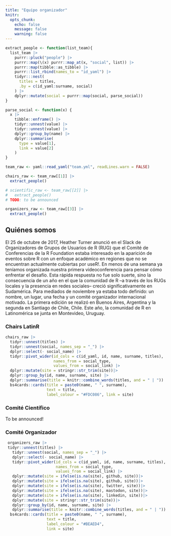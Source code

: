 ```yaml
---
title: "Equipo organizador"
knitr:
  opts_chunk: 
    echo: false
    message: false
    warning: false
---
```


```r

extract_people <- function(list_team){
  list_team |> 
    purrr::pluck("people") |> 
    purrr::map(\(x) purrr::map_at(x, "social", list)) |> 
    purrr::map(tibble::as_tibble) |> 
    purrr::list_rbind(names_to = "id_yaml") |> 
    tidyr:::nest(
      titles = titles, 
      .by = c(id_yaml:surname, social)
    ) |> 
    dplyr::mutate(social = purrr::map(social, parse_social))
}

parse_social <- function(x) {
  x |> 
    tibble::enframe() |> 
    tidyr::unnest(value) |> 
    tidyr::unnest(value) |> 
    dplyr::group_by(name) |> 
    dplyr::summarise(
      type = value[1],
      link = value[2]
    )
}

team_raw <- yaml::read_yaml("team.yml", readLines.warn = FALSE)

chairs_raw <- team_raw[[1]] |> 
  extract_people()

# scientific_raw <- team_raw[[2]] |>
#   extract_people()
# TODO: to be announced

organizers_raw <- team_raw[[3]] |>
  extract_people()

```


## Quiénes somos

El 25 de octubre de 2017, Heather Turner anunció en el Slack de Organizadores de Grupos de Usuarios de R (RUG) que el Comité de Conferencias de la R Foundation estaba interesado en la aparición de eventos sobre R con un enfoque académico en regiones que no se encuentran actualmente cubiertas por useR!. En menos de una semana ya teníamos organizada nuestra primera videoconferencia para pensar cómo enfrentar el desafío. Esta rápida respuesta no fue solo suerte, sino la consecuencia de un año en el que la comunidad de R --a través de los RUGs locales y la presencia en redes sociales-- creció significativamente en Sudamérica. Para mediados de noviembre ya estaba todo definido: un nombre, un lugar, una fecha y un comité organizador internacional motivado. La primera edición se realizó en Buenos Aires, Argentina y la segunda en Santiago de Chile, Chile. Este año, la comunidad de R en Latinomérica se junta en Montevideo, Uruguay.

### Chairs LatinR

```r
chairs_raw |>
  tidyr::unnest(titles) |> 
  tidyr::unnest(social, names_sep = "_") |>
  dplyr::select(- social_name) |>
  tidyr::pivot_wider(id_cols = c(id_yaml, id, name, surname, titles), 
                     names_from = social_type,
                     values_from = social_link) |>
  dplyr::mutate(site = stringr::str_trim(site))|>
  dplyr::group_by(id, name, surname, site) |> 
  dplyr::summarise(title = knitr::combine_words(titles, and = " | ")) |> 
  bs4cards::cards(title = paste0(name, " ", surname),
                  text = title, 
                  label_colour = "#FDC086", link = site)
```


### Comité Científico

To be announced!

### Comité Organizador

```r
 organizers_raw |> 
 tidyr::unnest(titles) |> 
   tidyr::unnest(social, names_sep = "_") |>
   dplyr::select(- social_name) |>
   tidyr::pivot_wider(id_cols = c(id_yaml, id, name, surname, titles), 
                      names_from = social_type,
                      values_from = social_link) |>
   dplyr::mutate(site = ifelse(is.na(site), github, site))|>
   dplyr::mutate(site = ifelse(is.na(site), github, site))|>
   dplyr::mutate(site = ifelse(is.na(site), twitter, site))|>
   dplyr::mutate(site = ifelse(is.na(site), mastodon, site))|>
   dplyr::mutate(site = ifelse(is.na(site), linkedin, site))|>
   dplyr::mutate(site = stringr::str_trim(site))|>  
   dplyr::group_by(id, name, surname, site) |> 
   dplyr::summarise(title = knitr::combine_words(titles, and = " | ")) |> 
  bs4cards::cards(title = paste0(name, " ", surname),
                  text = title, 
                  label_colour = "#BEAED4", 
                  link = site)
```
